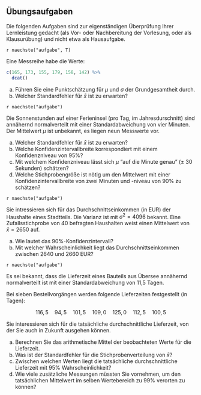 ## Übungsaufgaben {-}

Die folgenden Aufgaben sind zur eigenständigen Überprüfung Ihrer Lernleistung gedacht (als Vor- oder Nachbereitung der Vorlesung, oder als Klausurübung) und nicht etwa als Hausaufgabe.

`r naechste("aufgabe", T)`

Eine Messreihe habe die Werte:

```r
c(165, 173, 155, 179, 158, 142) %>%
  dcat()
```

a) Führen Sie eine Punktschätzung für $\mu$ und $\sigma$ der Grundgesamtheit durch.
b) Welcher Standardfehler für $\bar{x}$ ist zu erwarten?

`r naechste("aufgabe")`

Die Sonnenstunden auf einer Ferieninsel (pro Tag, im Jahresdurschnitt) sind annähernd normalverteilt mit einer Standardabweichung von vier Minuten. Der Mittelwert $\mu$ ist unbekannt, es liegen neun Messwerte vor.

a) Welcher Standardfehler für $\bar{x}$ ist zu erwarten?
c) Welche Konfidenzintervallbreite korrespondiert mit einem Konfidenzniveau von 95%?
b) Mit welchem Konfidenzniveau lässt sich $\mu$ "auf die Minute genau" (± 30 Sekunden) schätzen?
d) Welche Stichprobengröße ist nötig um den Mittelwert mit einer Konfidenzintervallbreite von zwei Minuten und -niveau von 90% zu schätzen?

`r naechste("aufgabe")`

Sie intressieren sich für das Durchschnittseinkommen (in EUR) der Haushalte eines Stadtteils. Die Varianz ist mit $\sigma^2=4096$ bekannt. Eine Zufallsstichprobe von 40 befragten Haushalten weist einen Mittelwert von $\bar{x}=2650$ auf.

a) Wie lautet das 90%-Konfidenzintervall?
b) Mit welcher Wahrscheinlichkeit liegt das Durchschnittseinkommen zwischen 2640 und 2660 EUR?

`r naechste("aufgabe")`

Es sei bekannt, dass die Lieferzeit eines Bauteils aus Übersee annähernd normalverteilt ist mit einer Standardabweichung von 11,5 Tagen.

Bei sieben Bestellvorgängen werden folgende Lieferzeiten festgestellt (in Tagen):

$$116,5\quad 94,5\quad101,5\quad109,0\quad125,0\quad112,5\quad100,5$$

Sie interessieren sich für die tatsächliche durchschnittliche Lieferzeit, von der Sie auch in Zukunft ausgehen können.

a) Berechnen Sie das arithmetische Mittel der beobachteten Werte für die Lieferzeit.
b) Was ist der Standardfehler für die Stichprobenverteilung von $\bar{x}$?
c) Zwischen welchen Werten liegt die tatsächliche durchschnittliche Lieferzeit mit 95% Wahrscheinlichkeit?
d) Wie viele zusätzliche Messungen müssten Sie vornehmen, um den tatsächlichen Mittelwert im selben Wertebereich zu 99% verorten zu können?
